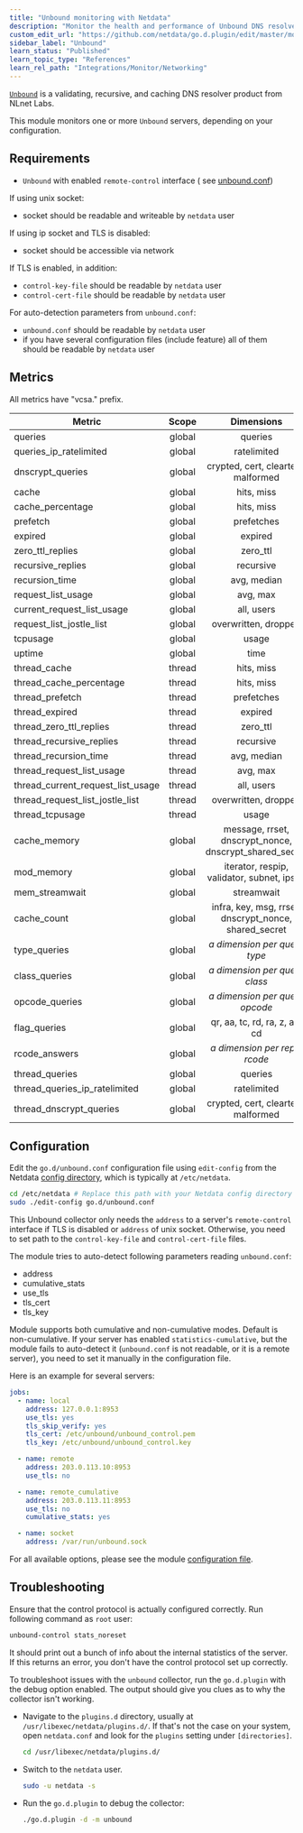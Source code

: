 ```yaml
---
title: "Unbound monitoring with Netdata"
description: "Monitor the health and performance of Unbound DNS resolvers with zero configuration, per-second metric granularity, and interactive visualizations."
custom_edit_url: "https://github.com/netdata/go.d.plugin/edit/master/modules/unbound/README.md"
sidebar_label: "Unbound"
learn_status: "Published"
learn_topic_type: "References"
learn_rel_path: "Integrations/Monitor/Networking"
---
```



[`Unbound`](https://nlnetlabs.nl/projects/unbound/about/) is a validating, recursive, and caching DNS resolver product
from NLnet Labs.

This module monitors one or more `Unbound` servers, depending on your configuration.

## Requirements

- `Unbound` with enabled `remote-control` interface (
  see [unbound.conf](https://nlnetlabs.nl/documentation/unbound/unbound.conf))

If using unix socket:

- socket should be readable and writeable by `netdata` user

If using ip socket and TLS is disabled:

- socket should be accessible via network

If TLS is enabled, in addition:

- `control-key-file` should be readable by `netdata` user
- `control-cert-file` should be readable by `netdata` user

For auto-detection parameters from `unbound.conf`:

- `unbound.conf` should be readable by `netdata` user
- if you have several configuration files (include feature) all of them should be readable by `netdata` user

## Metrics

All metrics have "vcsa." prefix.

| Metric                            | Scope  |                       Dimensions                       |    Units     |
|-----------------------------------|:------:|:------------------------------------------------------:|:------------:|
| queries                           | global |                        queries                         |   queries    |
| queries_ip_ratelimited            | global |                      ratelimited                       |   queries    |
| dnscrypt_queries                  | global |          crypted, cert, cleartext, malformed           |   queries    |
| cache                             | global |                       hits, miss                       |    events    |
| cache_percentage                  | global |                       hits, miss                       |  percentage  |
| prefetch                          | global |                       prefetches                       |  prefetches  |
| expired                           | global |                        expired                         |   replies    |
| zero_ttl_replies                  | global |                        zero_ttl                        |   replies    |
| recursive_replies                 | global |                       recursive                        |   replies    |
| recursion_time                    | global |                      avg, median                       | milliseconds |
| request_list_usage                | global |                        avg, max                        |   queries    |
| current_request_list_usage        | global |                       all, users                       |   queries    |
| request_list_jostle_list          | global |                  overwritten, dropped                  |   queries    |
| tcpusage                          | global |                         usage                          |   buffers    |
| uptime                            | global |                          time                          |   seconds    |
| thread_cache                      | thread |                       hits, miss                       |    events    |
| thread_cache_percentage           | thread |                       hits, miss                       |  percentage  |
| thread_prefetch                   | thread |                       prefetches                       |  prefetches  |
| thread_expired                    | thread |                        expired                         |   replies    |
| thread_zero_ttl_replies           | thread |                        zero_ttl                        |   replies    |
| thread_recursive_replies          | thread |                       recursive                        |   replies    |
| thread_recursion_time             | thread |                      avg, median                       | milliseconds |
| thread_request_list_usage         | thread |                        avg, max                        |   queries    |
| thread_current_request_list_usage | thread |                       all, users                       |   queries    |
| thread_request_list_jostle_list   | thread |                  overwritten, dropped                  |   queries    |
| thread_tcpusage                   | thread |                         usage                          |   buffers    |
| cache_memory                      | global | message, rrset, dnscrypt_nonce, dnscrypt_shared_secret |      KB      |
| mod_memory                        | global |       iterator, respip, validator, subnet, ipsec       |      KB      |
| mem_streamwait                    | global |                       streamwait                       |      KB      |
| cache_count                       | global | infra, key, msg, rrset, dnscrypt_nonce, shared_secret  |    items     |
| type_queries                      | global |           <i>a dimension per query type</i>            |   queries    |
| class_queries                     | global |           <i>a dimension per query class</i>           |   queries    |
| opcode_queries                    | global |          <i>a dimension per query opcode</i>           |   queries    |
| flag_queries                      | global |             qr, aa, tc, rd, ra, z, ad, cd              |   queries    |
| rcode_answers                     | global |           <i>a dimension per reply rcode</i>           |   replies    |
| thread_queries                    | global |                        queries                         |   queries    |
| thread_queries_ip_ratelimited     | global |                      ratelimited                       |   queries    |
| thread_dnscrypt_queries           | global |          crypted, cert, cleartext, malformed           |   queries    |

## Configuration

Edit the `go.d/unbound.conf` configuration file using `edit-config` from the
Netdata [config directory](https://learn.netdata.cloud/docs/configure/nodes), which is typically at `/etc/netdata`.

```bash
cd /etc/netdata # Replace this path with your Netdata config directory
sudo ./edit-config go.d/unbound.conf
```

This Unbound collector only needs the `address` to a server's `remote-control` interface if TLS is disabled or `address`
of unix socket. Otherwise, you need to set path to the `control-key-file` and `control-cert-file` files.

The module tries to auto-detect following parameters reading `unbound.conf`:

- address
- cumulative_stats
- use_tls
- tls_cert
- tls_key

Module supports both cumulative and non-cumulative modes. Default is non-cumulative. If your server has enabled
`statistics-cumulative`, but the module fails to auto-detect it (`unbound.conf` is not readable, or it is a remote
server), you need to set it manually in the configuration file.

Here is an example for several servers:

```yaml
jobs:
  - name: local
    address: 127.0.0.1:8953
    use_tls: yes
    tls_skip_verify: yes
    tls_cert: /etc/unbound/unbound_control.pem
    tls_key: /etc/unbound/unbound_control.key

  - name: remote
    address: 203.0.113.10:8953
    use_tls: no

  - name: remote_cumulative
    address: 203.0.113.11:8953
    use_tls: no
    cumulative_stats: yes

  - name: socket
    address: /var/run/unbound.sock
```

For all available options, please see the
module [configuration file](https://github.com/netdata/go.d.plugin/blob/master/config/go.d/unbound.conf).

## Troubleshooting

Ensure that the control protocol is actually configured correctly. Run following command as `root` user:

```bash
unbound-control stats_noreset
```

It should print out a bunch of info about the internal statistics of the server. If this returns an error, you don't
have the control protocol set up correctly.

To troubleshoot issues with the `unbound` collector, run the `go.d.plugin` with the debug option enabled. The output
should give you clues as to why the collector isn't working.

- Navigate to the `plugins.d` directory, usually at `/usr/libexec/netdata/plugins.d/`. If that's not the case on
  your system, open `netdata.conf` and look for the `plugins` setting under `[directories]`.

  ```bash
  cd /usr/libexec/netdata/plugins.d/
  ```

- Switch to the `netdata` user.

  ```bash
  sudo -u netdata -s
  ```

- Run the `go.d.plugin` to debug the collector:

  ```bash
  ./go.d.plugin -d -m unbound
  ```
